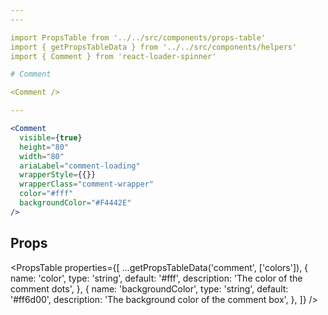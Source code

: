 ```yaml
---
---

import PropsTable from '../../src/components/props-table'
import { getPropsTableData } from '../../src/components/helpers'
import { Comment } from 'react-loader-spinner'

# Comment

<Comment />

---
```


```jsx live
<Comment
  visible={true}
  height="80"
  width="80"
  ariaLabel="comment-loading"
  wrapperStyle={{}}
  wrapperClass="comment-wrapper"
  color="#fff"
  backgroundColor="#F4442E"
/>
```

## Props

<PropsTable
  properties={[
    ...getPropsTableData('comment', ['colors']),
    {
      name: 'color',
      type: 'string',
      default: '#fff',
      description: 'The color of the comment dots',
    },
    {
      name: 'backgroundColor',
      type: 'string',
      default: '#ff6d00',
      description: 'The background color of the comment box',
    },
  ]}
/>
